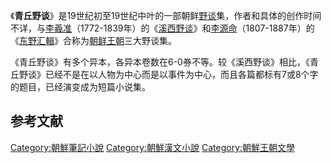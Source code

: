 《'''青丘野谈'''》是19世纪初至19世纪中叶的一部朝鲜[[野谈|野谈]]集，作者和具体的创作时间不详，与[[李羲准|李羲准]]（1772-1839年）的《[[溪西野谈|溪西野谈]]》和[[李源命|李源命]]（1807-1887年）的《[[东野汇輯|东野汇輯]]》合称为[[朝鲜王朝|朝鲜王朝]]三大野谈集{{r|通史|page=1438}}。

《青丘野谈》有多个异本，各异本卷数在6-0券不等。较《溪西野谈》相比，《青丘野谈》已经不是在以人物为中心而是以事件为中心，而且各篇都标有7或8个字的题目，已经演变成为短篇小说集。{{r|金宽雄|page=285-286}}

==参考文献==
{{Reflist|refs=
<ref name="通史">{{cite book |author=李岩|coauthors=徐建顺、池水涌、俞成云  |title=《朝鲜文学通史》|year=2010年9月 |publisher=社会科学文献出版社 |location=北京|ISBN=978-7-5097-1511-6}}</ref>
<ref name="金宽雄">{{cite book |author=金宽雄|coauthors=金晶银|title=《韩国古代汉文小说史略》 |year=2011年1月|publisher=北京大学出版社 |location=北京|isbn=978-7-301-18103-4}}</ref>
}}

[[Category:朝鮮筆記小說|Category:朝鮮筆記小說]]
[[Category:朝鮮漢文小說|Category:朝鮮漢文小說]]
[[Category:朝鮮王朝文學|Category:朝鮮王朝文學]]

{{book-stub}}
